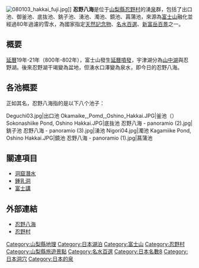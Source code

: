 {{japanese| image = 忍野八海 - panoramio (3).jpg |caption=湧池|japanese=忍野八海|kana=おしのはっかい|romaji=Oshino Hakkai}}

[[File:080103_hakkai_fuji.jpg|thumb]]]]
'''忍野八海'''是位于[[山梨縣|山梨縣]][[忍野村|忍野村]]的湧[[泉|泉]]群，包括了出口池、御釜池、底抜池、銚子池、湧池、濁池、鏡池、菖蒲池，來源為[[富士山|富士山]]融化並經過80年過濾的雪水，為國家指定[[天然記念物|天然記念物]]、[[名水百選|名水百選]]、[[新富岳百景|新富岳百景]]之一。

== 概要 ==
[[延曆|延曆]]19年-21年（800年-802年），富士山發生[[延曆噴發|延曆噴發]]，宇津湖分為[[山中湖|山中湖]]與忍野湖。後來忍野湖干竭變為盆地，但湧水口澤變為泉水，即今日的忍野八海。

== 各池概要 ==
正如其名，忍野八海指的是以下八个池子：
<gallery>
Deguchi03.jpg|出口池
Okamaike,_Pomd,_Oshino_Hakkai.JPG|釜池（{{lang|ja|お釜池}}）
Sokonashiike Pond, Oshino Hakkai.JPG|底抜池
忍野八海 - panoramio (2).jpg|銚子池
忍野八海 - panoramio (3).jpg|湧池
Nigori04.jpg|濁池
Kagamiike Pond, Oshino Hakkai.JPG|鏡池
忍野八海 - panoramio (1).jpg|菖蒲池
</gallery>

== 關連項目 ==
* [[洞窟潛水|洞窟潛水]]
* [[鍾乳洞|鍾乳洞]]
* [[富士講|富士講]]

== 外部連結 ==
{{Commonscat|Oshino Hakkai springs}}
* [http://www.fujigoko.tv/viwp/hakkai/ 忍野八海] {{Wayback|url=http://www.fujigoko.tv/viwp/hakkai/ |date=20190717071100 }}
* [https://web.archive.org/web/20071016064152/http://www.yin.or.jp/user/oshino/ 忍野村]
{{富士山}}
{{富士五湖}}
[[Category:山梨縣地理|Category:山梨縣地理]]
[[Category:日本湖泊|Category:日本湖泊]]
[[Category:富士山|Category:富士山]]
[[Category:忍野村|Category:忍野村]]
[[Category:山梨縣旅遊景點|Category:山梨縣旅遊景點]]
[[Category:名水百選|Category:名水百選]]
[[Category:日本名數8|Category:日本名數8]]
[[Category:日本洞穴|Category:日本洞穴]]
[[Category:日本的泉|Category:日本的泉]]